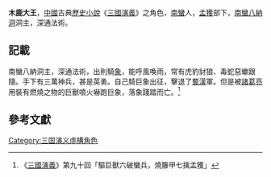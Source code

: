 '''木鹿大王'''，[[中國|中國]]古典[[歷史小說|歷史小說]]《[[三國演義|三國演義]]》之角色，[[南蠻|南蠻]]人，[[孟獲|孟獲]]部下，[[南蠻|南蠻]][[八納洞|八納洞]]洞主，深通法術。

== 記載 ==
南蠻八納洞主，深通法術，出則騎[[象|象]]，能呼風喚雨，常有虎豹豺狼、毒蛇惡蠍跟隨。手下有三萬神兵，甚是英勇。自己騎巨象出征，擊退了[[蜀漢|蜀漢]]軍。但是被[[諸葛亮|諸葛亮]]用裝有燃燒之物的巨獸噴火嚇跑巨象，落象踐踏而亡。<ref>《[[三國演義|三國演義]]》第九十回「驅巨獸六破蠻兵，燒籐甲七擒孟獲」</ref>

== 參考文獻 ==
<div class="references-small">
<references></references>
</div>

[[Category:三国演义虛構角色|Category:三国演义虛構角色]]